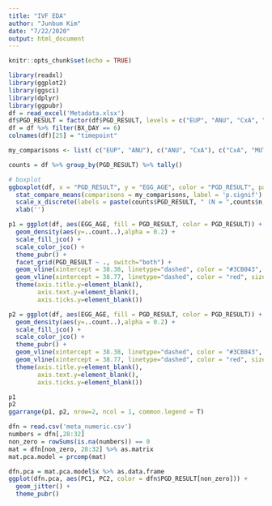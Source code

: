 ---
title: "IVF EDA"
author: "Junbum Kim"
date: "7/22/2020"
output: html_document
---

```{r setup, include=FALSE}
knitr::opts_chunk$set(echo = TRUE)
```


```{r}
library(readxl)
library(ggplot2)
library(ggsci)
library(dplyr)
library(ggpubr)
df = read_excel('Metadata.xlsx')
df$PGD_RESULT = factor(df$PGD_RESULT, levels = c("EUP", "ANU", "CxA", "MUT"))
df = df %>% filter(BX_DAY == 6)
colnames(df)[25] = "timepoint"

```


```{r AGE vs EUPLOIDITY STATUS}
my_comparisons <- list( c("EUP", "ANU"), c("ANU", "CxA"), c("CxA", "MUT"), c("EUP", "MUT") ) # , c("EUP", "CxA"), c("ANU", "MUT")

counts = df %>% group_by(PGD_RESULT) %>% tally()

# boxplot
ggboxplot(df, x = "PGD_RESULT", y = "EGG_AGE", color = "PGD_RESULT", palette = 'jco') + 
  stat_compare_means(comparisons = my_comparisons, label = 'p.signif') +
  scale_x_discrete(labels = paste(counts$PGD_RESULT, " (N = ",counts$n,")", sep = "")) +
  xlab('')

```


```{r AGE vs EUPLOIDITY STATUS, fig.height=8, fig.width=11}
p1 = ggplot(df, aes(EGG_AGE, fill = PGD_RESULT, color = PGD_RESULT)) +
  geom_density(aes(y=..count..),alpha = 0.2) + 
  scale_fill_jco() +
  scale_color_jco() +
  theme_pubr() +
  facet_grid(PGD_RESULT ~ ., switch="both") +
  geom_vline(xintercept = 38.38, linetype="dashed", color = "#3CB043", size = 1) + 
  geom_vline(xintercept = 38.77, linetype="dashed", color = "red", size = 1) +
  theme(axis.title.y=element_blank(),
        axis.text.y=element_blank(),
        axis.ticks.y=element_blank())

p2 = ggplot(df, aes(EGG_AGE, fill = PGD_RESULT, color = PGD_RESULT)) +
  geom_density(aes(y=..count..),alpha = 0.2) + 
  scale_fill_jco() +
  scale_color_jco() +
  theme_pubr() +
  geom_vline(xintercept = 38.38, linetype="dashed", color = "#3CB043", size = 1) + 
  geom_vline(xintercept = 38.77, linetype="dashed", color = "red", size = 1) +
  theme(axis.title.y=element_blank(),
        axis.text.y=element_blank(),
        axis.ticks.y=element_blank())

p1
p2
ggarrange(p1, p2, nrow=2, ncol = 1, common.legend = T)
```



```{r}
dfn = read.csv('meta_numeric.csv')
numbers = dfn[,28:32]
non_zero = rowSums(is.na(numbers)) == 0
mat = dfn[non_zero, 28:32] %>% as.matrix
mat.pca.model = prcomp(mat)

dfn.pca = mat.pca.model$x %>% as.data.frame
ggplot(dfn.pca, aes(PC1, PC2, color = dfn$PGD_RESULT[non_zero])) +
  geom_jitter() +
  theme_pubr()


```


